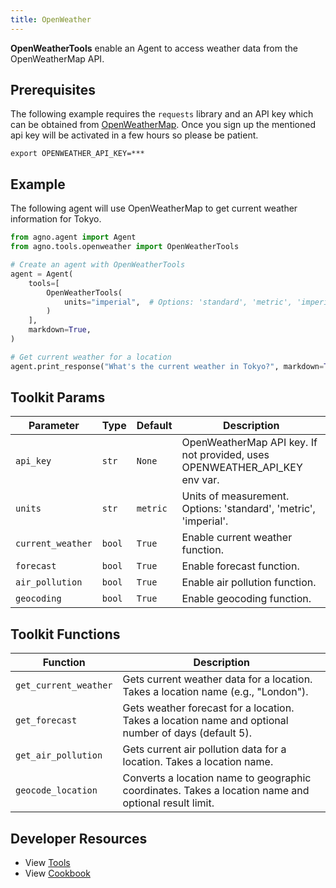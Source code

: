 ```yaml
---
title: OpenWeather
---
```


**OpenWeatherTools** enable an Agent to access weather data from the OpenWeatherMap API.

## Prerequisites

The following example requires the `requests` library and an API key which can be obtained from [OpenWeatherMap](https://openweathermap.org/api). Once you sign up the mentioned api key will be activated in a few hours so please be patient.

```shell
export OPENWEATHER_API_KEY=***
```

## Example

The following agent will use OpenWeatherMap to get current weather information for Tokyo.

```python cookbook/tools/openweather_tools.py
from agno.agent import Agent
from agno.tools.openweather import OpenWeatherTools

# Create an agent with OpenWeatherTools
agent = Agent(
    tools=[
        OpenWeatherTools(
            units="imperial",  # Options: 'standard', 'metric', 'imperial'
        )
    ],
    markdown=True,
)

# Get current weather for a location
agent.print_response("What's the current weather in Tokyo?", markdown=True)
```

## Toolkit Params

| Parameter         | Type   | Default   | Description                                                                |
| ----------------- | ------ | --------- | -------------------------------------------------------------------------- |
| `api_key`         | `str`  | `None`    | OpenWeatherMap API key. If not provided, uses OPENWEATHER_API_KEY env var. |
| `units`           | `str`  | `metric`  | Units of measurement. Options: 'standard', 'metric', 'imperial'.           |
| `current_weather` | `bool` | `True`    | Enable current weather function.                                           |
| `forecast`        | `bool` | `True`    | Enable forecast function.                                                  |
| `air_pollution`   | `bool` | `True`    | Enable air pollution function.                                             |
| `geocoding`       | `bool` | `True`    | Enable geocoding function.                                                 |

## Toolkit Functions

| Function             | Description                                                                                                |
| -------------------- | ---------------------------------------------------------------------------------------------------------- |
| `get_current_weather`| Gets current weather data for a location. Takes a location name (e.g., "London").                          |
| `get_forecast`       | Gets weather forecast for a location. Takes a location name and optional number of days (default 5).       |
| `get_air_pollution`  | Gets current air pollution data for a location. Takes a location name.                                     |
| `geocode_location`   | Converts a location name to geographic coordinates. Takes a location name and optional result limit.       |

## Developer Resources

- View [Tools](https://github.com/agno-agi/agno/blob/main/libs/agno/agno/tools/openweather.py)
- View [Cookbook](https://github.com/agno-agi/agno/blob/main/cookbook/tools/openweather_tools.py)